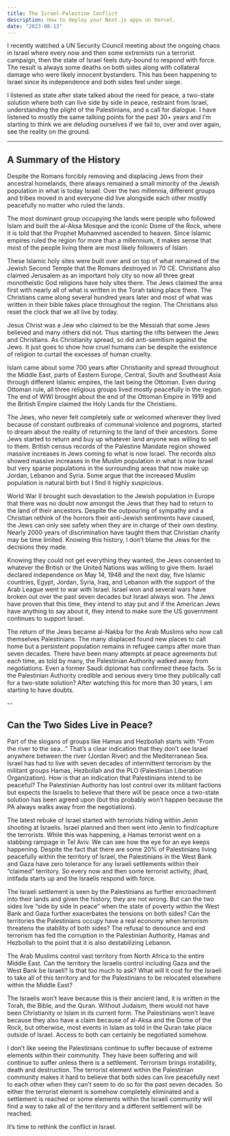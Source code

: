 ```yaml
---
title: The Israel-Palestine Conflict
description: How to deploy your Next.js apps on Vercel.
date: "2023-08-13"
---
```


I recently watched a UN Security Council meeting about the ongoing chaos in Israel where every now and then some extremists run a terrorist campaign, then the state of Israel feels duty-bound to respond with force. The result is always some deaths on both sides along with collateral damage who were likely innocent bystanders. This has been happening to Israel since its independence and both sides feel under siege.

I listened as state after state talked about the need for peace, a two-state solution where both can live side by side in peace, restraint from Israel, understanding the plight of the Palestinians, and a call for dialogue. I have listened to mostly the same talking points for the past 30+ years and I’m starting to think we are deluding ourselves if we fail to, over and over again, see the reality on the ground.

---

## A Summary of the History

Despite the Romans forcibly removing and displacing Jews from their ancestral homelands, there always remained a small minority of the Jewish population in what is today Israel. Over the two millennia, different groups and tribes moved in and everyone did live alongside each other mostly peacefully no matter who ruled the lands.

The most dominant group occupying the lands were people who followed Islam and built the al-Aksa Mosque and the iconic Dome of the Rock, where it is told that the Prophet Muhammed ascended to heaven. Since Islamic empires ruled the region for more than a millennium, it makes sense that most of the people living there are most likely followers of Islam.

These Islamic holy sites were built over and on top of what remained of the Jewish Second Temple that the Romans destroyed in 70 CE. Christians also claimed Jerusalem as an important holy city so now all three great monotheistic God religions have holy sites there. The Jews claimed the area first with nearly all of what is written in the Torah taking place there. The Christians came along several hundred years later and most of what was written in their bible takes place throughout the region. The Christians also reset the clock that we all live by today.

Jesus Christ was a Jew who claimed to be the Messiah that some Jews believed and many others did not. Thus starting the rifts between the Jews and Christians. As Christianity spread, so did anti-semitism against the Jews. It just goes to show how cruel humans can be despite the existence of religion to curtail the excesses of human cruelty.

Islam came about some 700 years after Christianity and spread throughout the Middle East, parts of Eastern Europe, Central, South and Southeast Asia through different Islamic empires, the last being the Ottoman. Even during Ottoman rule, all three religious groups lived mostly peacefully in the region. The end of WWI brought about the end of the Ottoman Empire in 1919 and the British Empire claimed the Holy Lands for the Christians.

The Jews, who never felt completely safe or welcomed wherever they lived because of constant outbreaks of communal violence and pogroms, started to dream about the reality of returning to the land of their ancestors. Some Jews started to return and buy up whatever land anyone was willing to sell to them. British census records of the Palestine Mandate region showed massive increases in Jews coming to what is now Israel. The records also showed massive increases in the Muslim population in what is now Israel but very sparse populations in the surrounding areas that now make up Jordan, Lebanon and Syria. Some argue that the increased Muslim population is natural birth but I find it highly suspicious.

World War II brought such devastation to the Jewish population in Europe that there was no doubt now amongst the Jews that they had to return to the land of their ancestors. Despite the outpouring of sympathy and a Christian rethink of the horrors their anti-Jewish sentiments have caused, the Jews can only see safety when they are in charge of their own destiny. Nearly 2000 years of discrimination have taught them that Christian charity may be time limited. Knowing this history, I don’t blame the Jews for the decisions they made.

Knowing they could not get everything they wanted, the Jews consented to whatever the British or the United Nations was willing to give them. Israel declared independence on May 14, 1948 and the next day, five Islamic countries, Egypt, Jordan, Syria, Iraq, and Lebanon with the support of the Arab League went to war with Israel. Israel won and several wars have broken out over the past seven decades but Israel always won. The Jews have proven that this time, they intend to stay put and if the American Jews have anything to say about it, they intend to make sure the US government continues to support Israel.

The return of the Jews became al-Nakba for the Arab Muslims who now call themselves Palestinians. The many displaced found new places to call home but a persistent population remains in refugee camps after more than seven decades. There have been many attempts at peace agreements but each time, as told by many, the Palestinian Authority walked away from negotiations. Even a former Saudi diplomat has confirmed these facts. So is the Palestinian Authority credible and serious every time they publically call for a two-state solution? After watching this for more than 30 years, I am starting to have doubts.

--

## Can the Two Sides Live in Peace?

Part of the slogans of groups like Hamas and Hezbollah starts with “From the river to the sea…” That’s a clear indication that they don’t see Israel anywhere between the river (Jordan River) and the Mediterranean Sea. Israel has had to live with seven decades of intermittent terrorism by the militant groups Hamas, Hezbollah and the PLO (Palestinian Liberation Organization). How is that an indication that Palestinians intend to be peaceful? The Palestinian Authority has lost control over its militant factions but expects the Israelis to believe that there will be peace once a two-state solution has been agreed upon (but this probably won’t happen because the PA always walks away from the negotiations).

The latest rebuke of Israel started with terrorists hiding within Jenin shooting at Israelis. Israel planned and then went into Jenin to find/capture the terrorists. While this was happening, a Hamas terrorist went on a stabbing rampage in Tel Aviv. We can see how the eye for an eye keeps happening. Despite the fact that there are some 20% of Palestinians living peacefully within the territory of Israel, the Palestinians in the West Bank and Gaza have zero tolerance for any Israeli settlements within their “claimed” territory. So every now and then some terrorist activity, jihad, intifada starts up and the Israelis respond with force.

The Israeli settlement is seen by the Palestinians as further encroachment into their lands and given the history, they are not wrong. But can the two sides live “side by side in peace” when the state of poverty within the West Bank and Gaza further exacerbates the tensions on both sides? Can the territories the Palestinians occupy have a real economy when terrorism threatens the stability of both sides? The refusal to denounce and end terrorism has fed the corruption in the Palestinian Authority, Hamas and Hezbollah to the point that it is also destabilizing Lebanon.

The Arab Muslims control vast territory from North Africa to the entire Middle East. Can the territory the Israelis control including Gaza and the West Bank be Israeli? Is that too much to ask? What will it cost for the Israeli to take all of this territory and for the Palestinians to be relocated elsewhere within the Middle East?

The Israelis won’t leave because this is their ancient land, it is written in the Torah, the Bible, and the Quran. Without Judaism, there would not have been Christianity or Islam in its current form. The Palestinians won’t leave because they also have a claim because of al-Aksa and the Dome of the Rock, but otherwise, most events in Islam as told in the Quran take place outside of Israel. Access to both can certainly be negotiated somehow.

I don’t like seeing the Palestinians continue to suffer because of extreme elements within their community. They have been suffering and will continue to suffer unless there is a settlement. Terrorism brings instability, death and destruction. The terrorist element within the Palestinian community makes it hard to believe that both sides can live peacefully next to each other when they can’t seem to do so for the past seven decades. So either the terrorist element is somehow completely eliminated and a settlement is reached or some elements within the Israeli community will find a way to take all of the territory and a different settlement will be reached.

It’s time to rethink the conflict in Israel.